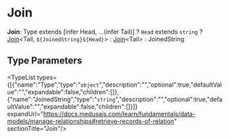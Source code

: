
# Join

 **Join**: Type extends [infer Head, ...(infer Tail)] ? `Head` extends `string` ? [Join](./page.mdx)&#60;Tail, `${JoinedString}${Head}`&#62; : [Join](./page.mdx)&#60;Tail&#62; : JoinedString

## Type Parameters

<TypeList types={[{"name":"Type","type":"`object`","description":"","optional":true,"defaultValue":"","expandable":false,"children":[]},{"name":"JoinedString","type":"`string`","description":"","optional":true,"defaultValue":"","expandable":false,"children":[]}]} expandUrl="https://docs.medusajs.com/learn/fundamentals/data-models/manage-relationships#retrieve-records-of-relation" sectionTitle="Join"/>
